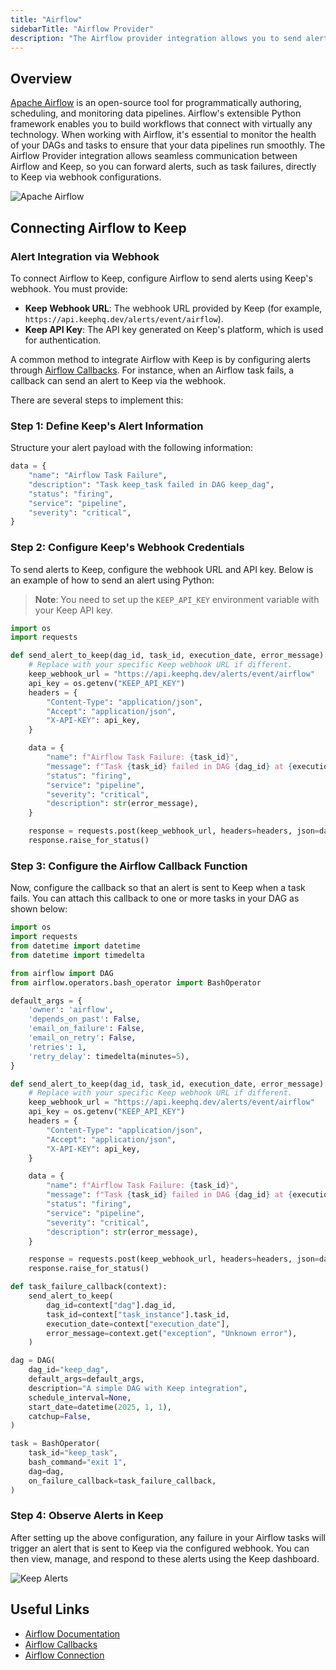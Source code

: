 ```yaml
---
title: "Airflow"
sidebarTitle: "Airflow Provider"
description: "The Airflow provider integration allows you to send alerts (e.g. DAG failures) from Airflow to Keep via webhooks."
---
```


## Overview

[Apache Airflow](https://airflow.apache.org/docs/apache-airflow/stable/index.html) is an open-source tool for programmatically authoring, scheduling, and monitoring data pipelines. Airflow's extensible Python framework enables you to build workflows that connect with virtually any technology. When working with Airflow, it's essential to monitor the health of your DAGs and tasks to ensure that your data pipelines run smoothly. The Airflow Provider integration allows seamless communication between Airflow and Keep, so you can forward alerts, such as task failures, directly to Keep via webhook configurations.

![Apache Airflow](/images/airflow_1.png)

## Connecting Airflow to Keep

### Alert Integration via Webhook

To connect Airflow to Keep, configure Airflow to send alerts using Keep's webhook. You must provide:

- **Keep Webhook URL**: The webhook URL provided by Keep (for example, `https://api.keephq.dev/alerts/event/airflow`).
- **Keep API Key**: The API key generated on Keep's platform, which is used for authentication.

A common method to integrate Airflow with Keep is by configuring alerts through [Airflow Callbacks](https://airflow.apache.org/docs/apache-airflow/stable/administration-and-deployment/logging-monitoring/callbacks.html). For instance, when an Airflow task fails, a callback can send an alert to Keep via the webhook.

There are several steps to implement this:

### Step 1: Define Keep's Alert Information

Structure your alert payload with the following information:

```python
data = {
    "name": "Airflow Task Failure",
    "description": "Task keep_task failed in DAG keep_dag",
    "status": "firing",
    "service": "pipeline",
    "severity": "critical",
}
```

### Step 2: Configure Keep's Webhook Credentials

To send alerts to Keep, configure the webhook URL and API key. Below is an example of how to send an alert using Python:

> **Note**: You need to set up the `KEEP_API_KEY` environment variable with your Keep API key.

```python
import os
import requests

def send_alert_to_keep(dag_id, task_id, execution_date, error_message):
    # Replace with your specific Keep webhook URL if different.
    keep_webhook_url = "https://api.keephq.dev/alerts/event/airflow"
    api_key = os.getenv("KEEP_API_KEY")
    headers = {
        "Content-Type": "application/json",
        "Accept": "application/json",
        "X-API-KEY": api_key,
    }

    data = {
        "name": f"Airflow Task Failure: {task_id}",
        "message": f"Task {task_id} failed in DAG {dag_id} at {execution_date}",
        "status": "firing",
        "service": "pipeline",
        "severity": "critical",
        "description": str(error_message),
    }

    response = requests.post(keep_webhook_url, headers=headers, json=data)
    response.raise_for_status()
```

### Step 3: Configure the Airflow Callback Function

Now, configure the callback so that an alert is sent to Keep when a task fails. You can attach this callback to one or more tasks in your DAG as shown below:

```python
import os
import requests
from datetime import datetime
from datetime import timedelta

from airflow import DAG
from airflow.operators.bash_operator import BashOperator

default_args = {
    'owner': 'airflow',
    'depends_on_past': False,
    'email_on_failure': False,
    'email_on_retry': False,
    'retries': 1,
    'retry_delay': timedelta(minutes=5),
}

def send_alert_to_keep(dag_id, task_id, execution_date, error_message):
    # Replace with your specific Keep webhook URL if different.
    keep_webhook_url = "https://api.keephq.dev/alerts/event/airflow"
    api_key = os.getenv("KEEP_API_KEY")
    headers = {
        "Content-Type": "application/json",
        "Accept": "application/json",
        "X-API-KEY": api_key,
    }

    data = {
        "name": f"Airflow Task Failure: {task_id}",
        "message": f"Task {task_id} failed in DAG {dag_id} at {execution_date}",
        "status": "firing",
        "service": "pipeline",
        "severity": "critical",
        "description": str(error_message),
    }

    response = requests.post(keep_webhook_url, headers=headers, json=data)
    response.raise_for_status()

def task_failure_callback(context):
    send_alert_to_keep(
        dag_id=context["dag"].dag_id,
        task_id=context["task_instance"].task_id,
        execution_date=context["execution_date"],
        error_message=context.get("exception", "Unknown error"),
    )

dag = DAG(
    dag_id="keep_dag",
    default_args=default_args,
    description="A simple DAG with Keep integration",
    schedule_interval=None,
    start_date=datetime(2025, 1, 1),
    catchup=False,
)

task = BashOperator(
    task_id="keep_task",
    bash_command="exit 1",
    dag=dag,
    on_failure_callback=task_failure_callback,
)
```

### Step 4: Observe Alerts in Keep

After setting up the above configuration, any failure in your Airflow tasks will trigger an alert that is sent to Keep via the configured webhook. You can then view, manage, and respond to these alerts using the Keep dashboard.

![Keep Alerts](/images/airflow_2.png)

<AutoGeneratedSnippet />

## Useful Links

- [Airflow Documentation](https://airflow.apache.org/docs/apache-airflow/stable/index.html)
- [Airflow Callbacks](https://airflow.apache.org/docs/apache-airflow/stable/administration-and-deployment/logging-monitoring/callbacks.html)
- [Airflow Connection](https://airflow.apache.org/docs/apache-airflow/stable/howto/connection.html)
